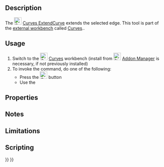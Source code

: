 <languages/>

{{Docnav
|[[Curves_MixedCurve|MixedCurve]]
|[[Curves_JoinCurve|JoinCurve]]
|[[Curves_Workbench|Curves]]
|IconL=Curves_MixedCurve.svg
|IconR=Curves_JoinCurve.svg
|IconC=Curves_workbench_icon.svg
}}

{{GuiCommand
|Name=Curves ExtendCurve
|MenuLocation=Curves → Extend Curve
|Workbenches=[[Curves_Workbench|Curves]]
}}

==Description==

The [[Image:Curves_ExtendCurve.svg|24px]] [[Curves_ExtendCurve|Curves ExtendCurve]] extends the selected edge. This tool is part of the [[External_workbenches|external workbench]] called [[Curves_Workbench|Curves]]..

==Usage==

# Switch to the [[Image:Curves_workbench_icon.svg|24px]] [[Curves_Workbench|Curves]] workbench (install from [[Image:Std_AddonMgr.svg|24px]] [[Std_AddonMgr|Addon Manager]] is necessary, if not previously installed)
# To invoke the command, do one of the following:
#* Press the [[Image:Curves_ExtendCurve.svg|24px]] button
#* Use the {{MenuCommand|Curves → Extend Curve}}

==Properties==


==Notes==


==Limitations==


==Scripting==


{{Docnav
|[[Curves_MixedCurve|MixedCurve]]
|[[Curves_JoinCurve|JoinCurve]]
|[[Curves_Workbench|Curves]]
|IconL=Curves_MixedCurve.svg
|IconR=Curves_JoinCurve.svg
|IconC=Curves_workbench_icon.svg
}}

{{Curves Tools navi{{#translation:}}}}
{{Userdocnavi{{#translation:}}}}